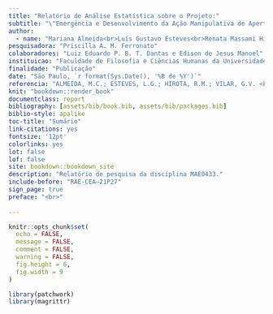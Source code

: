 ```yaml
---
title: "Relatório de Análise Estatística sobre o Projeto:"
subtitle: "\"Emergência e Desenvolvimento da Ação Manipulativa de Apertar em bebês de 1 a 3 meses de idade\""
author: 
  - name: "Mariana Almeida<br>Luís Gustavo Esteves<br>Renata Massami Hirota<br>Giovanna Vendeiro Vilar"
pesquisadora: "Priscilla A. M. Ferronato"
colaboradores: "Luiz Eduardo P. B. T. Dantas e Edison de Jesus Manoel"
instituicao: "Faculdade de Filosofia e Ciências Humanas da Universidade de São Paulo"
finalidade: "Publicação"
date: "São Paulo, `r format(Sys.Date(), '%B de %Y')`"
referencia: "ALMEIDA, M.C.; ESTEVES, L.G.; HIROTA, R.M.; VILAR, G.V. <b>Relatório de análise estatística sobre o projeto: \"Emergência e Desenvolvimento da Ação Manipulativa de Apertar em bebês de 1 a 3 meses de idade\"</b>. São Paulo, IME-USP, 2021. (RAE–CEA-21P27)"
knit: "bookdown::render_book"
documentclass: report
bibliography: [assets/bib/book.bib, assets/bib/packages.bib]
biblio-style: apalike
toc-title: "Sumário"
link-citations: yes
fontsize: '12pt'
colorlinks: yes 
lot: false
lof: false
site: bookdown::bookdown_site
description: "Relatório de pesquisa da disciplina MAE0433."
include-before: "RAE-CEA–21P27"
sign_page: true
preface: "<br>"
  
---
```


```r
knitr::opts_chunk$set(
  echo = FALSE, 
  message = FALSE, 
  comment = FALSE, 
  warning = FALSE, 
  fig.height = 6, 
  fig.width = 9
)

library(patchwork)
library(magrittr)

```

<!-- # Sobre este documento {-} -->

<!-- Este relatório foi produzido em *RMarkdown*, utilizando o software estatístico R na versão `r paste(version$major, version$minor, sep = ".")`. -->

